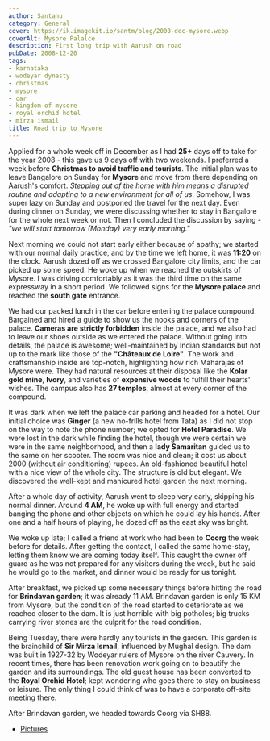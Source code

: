 ```yaml
---
author: Santanu
category: General
cover: https://ik.imagekit.io/santm/blog/2008-dec-mysore.webp
coverAlt: Mysore Palalce
description: First long trip with Aarush on road
pubDate: 2008-12-20
tags:
- karnataka
- wodeyar dynasty
- christmas
- mysore
- car
- kingdom of mysore
- royal orchid hotel
- mirza ismail
title: Road trip to Mysore
---
```


Applied for a whole week off in December as I had **25+** days off to take for the year 2008 - this gave us 9 days off with two weekends. I preferred a week before **Christmas to avoid traffic and tourists**. The initial plan was to leave Bangalore on Sunday for **Mysore** and move from there depending on Aarush's comfort. *Stepping out of the home with him means a disrupted routine and adapting to a new environment for all of us*. Somehow, I was super lazy on Sunday and postponed the travel for the next day. Even during dinner on Sunday, we were discussing whether to stay in Bangalore for the whole next week or not. Then I concluded the discussion by saying - *"we will start tomorrow (Monday) very early morning."*

Next morning we could not start early either because of apathy; we started with our normal daily practice, and by the time we left home, it was **11:20** on the clock. Aarush dozed off as we crossed Bangalore city limits, and the car picked up some speed. He woke up when we reached the outskirts of Mysore. I was driving comfortably as it was the third time on the same expressway in a short period. We followed signs for the **Mysore palace** and reached the **south gate** entrance.

We had our packed lunch in the car before entering the palace compound. Bargained and hired a guide to show us the nooks and corners of the palace. **Cameras are strictly forbidden** inside the palace, and we also had to leave our shoes outside as we entered the palace. Without going into details, the palace is awesome; well-maintained by Indian standards but not up to the mark like those of the **"Châteaux de Loire"**. The work and craftsmanship inside are top-notch, highlighting how rich Maharajas of Mysore were. They had natural resources at their disposal like the **Kolar gold mine**, **Ivory**, and varieties of **expensive woods** to fulfill their hearts' wishes. The campus also has **27 temples**, almost at every corner of the compound.

It was dark when we left the palace car parking and headed for a hotel. Our initial choice was **Ginger** (a new no-frills hotel from Tata) as I did not stop on the way to note the phone number; we opted for **Hotel Paradise**. We were lost in the dark while finding the hotel, though we were certain we were in the same neighborhood, and then a **lady Samaritan** guided us to the same on her scooter. The room was nice and clean; it cost us about 2000 (without air conditioning) rupees. An old-fashioned beautiful hotel with a nice view of the whole city. The structure is old but elegant. We discovered the well-kept and manicured hotel garden the next morning.

After a whole day of activity, Aarush went to sleep very early, skipping his normal dinner. Around **4 AM**, he woke up with full energy and started banging the phone and other objects on which he could lay his hands. After one and a half hours of playing, he dozed off as the east sky was bright.

We woke up late; I called a friend at work who had been to **Coorg** the week before for details. After getting the contact, I called the same home-stay, letting them know we are coming today itself. This caught the owner off guard as he was not prepared for any visitors during the week, but he said he would go to the market, and dinner would be ready for us tonight.

After breakfast, we picked up some necessary things before hitting the road for **Brindavan garden**; it was already 11 AM. Brindavan garden is only 15 KM from Mysore, but the condition of the road started to deteriorate as we reached closer to the dam. It is just horrible with big potholes; big trucks carrying river stones are the culprit for the road condition.

Being Tuesday, there were hardly any tourists in the garden. This garden is the brainchild of **Sir Mirza Ismail**, influenced by Mughal design. The dam was built in 1927-32 by Wodeyar rulers of Mysore on the river Cauvery. In recent times, there has been renovation work going on to beautify the garden and its surroundings. The old guest house has been converted to the **Royal Orchid Hotel**; kept wondering who goes there to stay on business or leisure. The only thing I could think of was to have a corporate off-site meeting there.

After Brindavan garden, we headed towards Coorg via SH88.

- [Pictures](https://www.flickr.com/photos/santm/albums/72157638402988926)